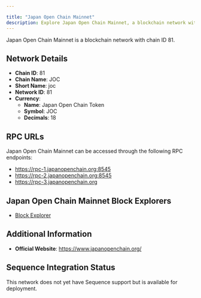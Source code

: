 ```yaml
---

title: "Japan Open Chain Mainnet"
description: Explore Japan Open Chain Mainnet, a blockchain network with chain ID 81. Learn about its native currency, Japan Open Chain Token, and how to interact with the network.
---
```




Japan Open Chain Mainnet is a blockchain network with chain ID 81.

## Network Details

- **Chain ID**: 81
- **Chain Name**: JOC
- **Short Name**: joc
- **Network ID**: 81
- **Currency**: 
  - **Name**: Japan Open Chain Token
  - **Symbol**: JOC
  - **Decimals**: 18

## RPC URLs

Japan Open Chain Mainnet can be accessed through the following RPC endpoints:

- https://rpc-1.japanopenchain.org:8545
- https://rpc-2.japanopenchain.org:8545
- https://rpc-3.japanopenchain.org

## Japan Open Chain Mainnet Block Explorers

- [Block Explorer](https://explorer.japanopenchain.org)

## Additional Information

- **Official Website**: https://www.japanopenchain.org/

## Sequence Integration Status

This network does not yet have Sequence support but is available for deployment.
